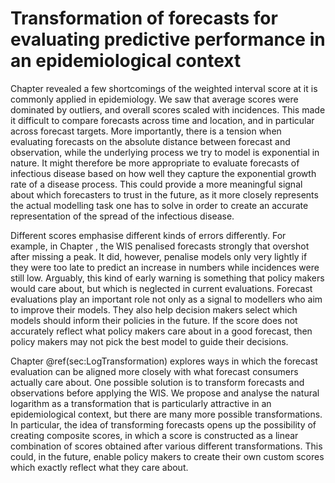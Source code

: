 # Transformation of forecasts for evaluating predictive performance in an epidemiological context
\label{sec:LogTransformation}

Chapter \ref{sec:GermanyPoland} revealed a few shortcomings of the weighted interval score at it is commonly applied in epidemiology. We saw that average scores were dominated by outliers, and overall scores scaled with incidences. This made it difficult to compare forecasts across time and location, and in particular across forecast targets. More importantly, there is a tension when evaluating forecasts on the absolute distance between forecast and observation, while the underlying process we try to model is exponential in nature. It might therefore be more appropriate to evaluate forecasts of infectious disease based on how well they capture the exponential growth rate of a disease process. This could provide a more meaningful signal about which forecasters to trust in the future, as it more closely represents the actual modelling task one has to solve in order to create an accurate representation of the spread of the infectious disease. 

Different scores emphasise different kinds of errors differently. For example, in Chapter \ref{sec:GermanyPoland}, the WIS penalised forecasts strongly that overshot after missing a peak. It did, however, penalise models only very lightly if they were too late to predict an increase in numbers while incidences were still low. Arguably, this kind of early warning is something that policy makers would care about, but which is neglected in current evaluations. Forecast evaluations play an important role not only as a signal to modellers who aim to improve their models. They also help decision makers select which models should inform their policies in the future. If the score does not accurately reflect what policy makers care about in a good forecast, then policy makers may not pick the best model to guide their decisions. 

Chapter \@ref(sec:LogTransformation) explores ways in which the forecast evaluation can be aligned more closely with what forecast consumers actually care about. One possible solution is to transform forecasts and observations before applying the WIS. We propose and analyse the natural logarithm as a transformation that is particularly attractive in an epidemiological context, but there are many more possible transformations. In particular, the idea of transforming forecasts opens up the possibility of creating composite scores, in which a score is constructed as a linear combination of scores obtained after various different transformations. This could, in the future, enable policy makers to create their own custom scores which exactly reflect what they care about. 

\clearpage


\includepdf[pages=-]{papers/Research Paper Cover Sheet-18 Paper 3.docx.pdf}

\includepdf[pages=-]{papers/Paper-3-LogTransformation.pdf}
\includepdf[pages=-]{papers/Paper-3-LogTransformation-SI.pdf}





